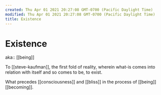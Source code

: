 ```yaml
---
created: Thu Apr 01 2021 20:27:08 GMT-0700 (Pacific Daylight Time)
modified: Thu Apr 01 2021 20:27:08 GMT-0700 (Pacific Daylight Time)
title: Existence
---
```


# Existence

aka:: [[being]]

To [[steve-kaufman]], the first fold of reality, wherein what-is comes into relation with itself and so comes to be, to exist.

What precedes [[consciousness]] and [[bliss]] in the process of [[being]] [[becoming]].


